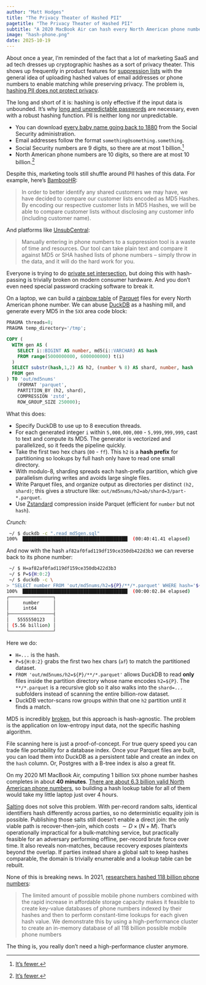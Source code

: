 ```yaml
---
author: "Matt Hodges"
title: "The Privacy Theater of Hashed PII"
pagetitle: "The Privacy Theater of Hashed PII"
subtitle: "A 2020 MacBook Air can hash every North American phone number in four hours"
image: "hash-phone.png"
date: 2025-10-19
---
```


About once a year, I'm reminded of the fact that a lot of marketing SaaS and ad tech dresses up cryptographic hashes as a sort of privacy theater. This shows up frequently in product features for [suppression lists](https://en.wikipedia.org/wiki/Suppression_list) with the general idea of uploading hashed values of email addresses or phone numbers to enable matching while preserving privacy. The problem is, [hashing PII does not protect privacy](https://www.johndcook.com/blog/2019/07/20/hashing-pii-does-not-protect-privacy/).

The long and short of it is: hashing is only effective if the input data is unbounded. It's why [long and unpredictable passwords](https://pages.nist.gov/800-63-4/sp800-63b.html#appA) are necessary, even with a robust hashing function. PII is neither long nor unpredictable.

* You can download [every baby name going back to 1880](https://www.ssa.gov/oact/babynames/names.zip) from the Social Security administration.
* Email addresses follow the format `something@something.something`.
* Social Security numbers are 9 digits, so there are at most 1 billion.^[[It's fewer.](https://www.ssa.gov/policy/docs/ssb/v69n2/v69n2p55.html)]
* North American phone numbers are 10 digits, so there are at most 10 billion.^[[It's fewer.](https://www.nanpa.com/)]

Despite this, marketing tools still shuffle around PII hashes of this data. For example, here's [BambooHR](https://partners.bamboohr.com/md5hash/):

> In order to better identify any shared customers we may have, we have decided to compare our customer lists encoded as MD5 Hashes. By encoding our respective customer lists in MD5 Hashes, we will be able to compare customer lists without disclosing any customer info (including customer name).

And platforms like [UnsubCentral](https://www.unsubcentral.com/phone-number-suppression/):

> Manually entering in phone numbers to a suppression tool is a waste of time and resources. Our tool can take plain text and compare it against MD5 or SHA hashed lists of phone numbers – simply throw in the data, and it will do the hard work for you.

Everyone is trying to do [private set intersection](https://en.wikipedia.org/wiki/Private_set_intersection), but doing this with hash-passing is trivially broken on modern consumer hardware. And you don't even need special password cracking software to break it.

On a laptop, we can build a [rainbow table](https://blog.codinghorror.com/rainbow-hash-cracking/) of [Parquet](https://parquet.apache.org/) files for every North American phone number. We can abuse [DuckDB](https://duckdb.org/) as a hashing mill, and generate every MD5 in the `5XX` area code block:

```sql
PRAGMA threads=8;
PRAGMA temp_directory='/tmp';

COPY (
  WITH gen AS (
    SELECT i::BIGINT AS number, md5(i::VARCHAR) AS hash
    FROM range(5000000000, 6000000000) t(i)
  )
  SELECT substr(hash,1,2) AS h2, (number % 8) AS shard, number, hash
  FROM gen
) TO 'out/md5nums'
    (FORMAT 'parquet',
    PARTITION_BY (h2, shard),
    COMPRESSION 'zstd',
    ROW_GROUP_SIZE 250000);
```

What this does:

* Specify DuckDB to use up to 8 execution threads.
* For each generated integer `i` within `5,000,000,000` - `5,999,999,999`, cast to text and compute its MD5. The generator is vectorized and parallelized, so it feeds the pipeline quickly.
* Take the first two hex chars (`00` - `ff`). This `h2` is a **hash prefix** for partitioning so lookups by full hash only have to read one small directory.
* With modulo-8, sharding spreads each hash-prefix partition, which give parallelism during writes and avoids large single files.
* Write Parquet files, and organize output as directories per distinct `(h2, shard)`; this gives a structure like: `out/md5nums/h2=ab/shard=3/part-*.parquet`.
* Use [Zstandard](https://en.wikipedia.org/wiki/Zstd) compression inside Parquet (efficient for `number` but not `hash`).

_Crunch:_

```sh 
 ~/ $ duckdb -c ".read md5gen.sql"
100% ▕██████████████████████████████████████▏ (00:40:41.41 elapsed)
```

And now with the hash `af82af0fad119df159ce350db422d3b3` we can reverse back to its phone number:

```sh 
 ~/ $ H=af82af0fad119df159ce350db422d3b3
 ~/ $ P=${H:0:2}
 ~/ $ duckdb -c \
> "SELECT number FROM 'out/md5nums/h2=${P}/**/*.parquet' WHERE hash='${H}' LIMIT 1;"
100% ▕██████████████████████████████████████▏ (00:00:02.84 elapsed)
┌────────────────┐
│     number     │
│     int64      │
├────────────────┤
│   5555550123   │
│ (5.56 billion) │
└────────────────┘
```

Here we do:

* `H=...` is the hash.
* `P=${H:0:2}` grabs the first two hex chars (`af`) to match the partitioned dataset.
* `FROM 'out/md5nums/h2=${P}/**/*.parquet'` allows DuckDB to read **only** files inside the partition directory whose name encodes `h2=${P}`. The `**/*.parquet` is a recursive glob so it also walks into the `shard=...` subfolders instead of scanning the entire billion-row dataset.
* DuckDB vector-scans row groups within that one `h2` partition until it finds a match.

::: {.callout-note}
MD5 is incredibly [broken](https://en.wikipedia.org/wiki/MD5#Security), but this approach is hash-agnostic. The problem is the application on low-entropy input data, not the specific hashing algorithm.
:::

File scanning here is just a proof-of-concept. For true query speed you can trade file portability for a database index. Once your Parquet files are built, you can load them into DuckDB as a persistent table and create an index on the `hash` column. Or, Postgres with a B-tree index is also a great fit.

On my 2020 M1 MacBook Air, computing 1 billion `5XX` phone number hashes completes in about **40 minutes**. [There are about 6.3 billion valid North American phone numbers](https://en.wikipedia.org/wiki/North_American_Numbering_Plan), so building a hash lookup table for all of them would take my little laptop just over 4 hours.

::: {.callout-important}
[Salting](https://en.wikipedia.org/wiki/Salt_(cryptography)) does not solve this problem. With per-record random salts, identical identifiers hash differently across parties, so no deterministic equality join is possible. Publishing those salts still doesn't enable a direct join: the only viable path is recover-then-join, which costs $\sim D \times (N + M)$. That's operationally impractical for a bulk-matching service, but practically feasible for an adversary performing offline, per-record brute force over time. It also reveals non-matches, because recovery exposes plaintexts beyond the overlap. If parties instead share a global salt to keep hashes comparable, the domain is trivially enumerable and a lookup table can be rebuilt.
:::

None of this is breaking news. In 2021, [researchers hashed 118 billion phone numbers](https://www.ndss-symposium.org/wp-content/uploads/ndss2021_1C-3_23159_paper.pdf):

> The limited amount of possible mobile phone numbers combined with the rapid increase in affordable storage capacity makes it feasible to create key-value databases of phone numbers indexed by their hashes and then to perform constant-time lookups for each given hash value. We demonstrate this by using a high-performance cluster to create an in-memory database of all 118 billion possible mobile phone numbers

The thing is, you really don't need a high-performance cluster anymore.